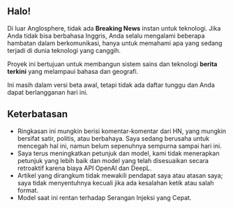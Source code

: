 
<CallToAction />

## Halo!

Di luar Anglosphere, tidak ada **Breaking News** instan untuk teknologi.
Jika Anda tidak bisa berbahasa Inggris, Anda selalu mengalami beberapa hambatan dalam berkomunikasi, hanya untuk memahami apa yang sedang terjadi di dunia teknologi yang canggih.


<Callout type="info" emoji="🗞">

Proyek ini bertujuan untuk membangun sistem sains dan teknologi **berita terkini** yang melampaui bahasa dan geografi.

</Callout>

Ini masih dalam versi beta awal, tetapi tidak ada daftar tunggu dan Anda dapat berlangganan hari ini.

## Keterbatasan

- Ringkasan ini mungkin berisi komentar-komentar dari HN, yang mungkin bersifat satir, politis, atau berbahaya. Saya sedang berusaha untuk mencegah hal ini, namun belum sepenuhnya sempurna sampai hari ini.
- Saya terus meningkatkan petunjuk dan model, kami tidak menerapkan petunjuk yang lebih baik dan model yang telah disesuaikan secara retroaktif karena biaya API OpenAI dan DeepL.
- Artikel yang dirangkum tidak mewakili pendapat saya atau atasan saya; saya tidak menyentuhnya kecuali jika ada kesalahan ketik atau salah format.
- Model saat ini rentan terhadap Serangan Injeksi yang Cepat.
